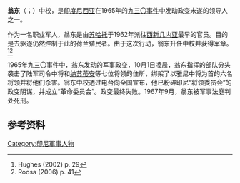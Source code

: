 {{expand|time=2015-04-03T14:33:37+00:00}}
{{refimprove|time=2015-04-03T14:33:37+00:00}}
'''翁东'''（{{lang-id|'''Untung Syamsuri'''}}；{{bd|1926年|7月3日|1967年|9月}}）中校，是[[印度尼西亚|印度尼西亚]]在1965年的[[九三〇事件|九三〇事件]]中发动政变未遂的领导人之一。

作为一名职业军人，翁东是由[[苏哈托|苏哈托]]于1962年派往[[西新几内亚|西新几内亚]]最早的官员。目的是去驱逐仍然控制于此的荷兰殖民者。由于这次行动，翁东升任中校并获得军章。<ref name="HUGHES29">Hughes (2002) p. 29</ref><ref name="ROOSA41">Roosa (2006) p. 41</ref> 

1965年九三〇事件中，翁东发动的军事政变，10月1日凌晨，翁东指挥的部队分头袭击了陆军司令{{le|艾哈迈德·雅尼|Ahmad Yani|雅尼}}中将和[[纳苏蒂安|纳苏蒂安]]等七位将领的住所，绑架了以雅尼中将为首的六名将领并将他们杀害。翁东中校透过电台向全国宣布，他已粉碎印尼“将领委员会”的政变阴谋，并成立“革命委员会”。政变最终失败。1967年9月，翁东被军事法庭判处死刑。

==参考资料==
{{Reflist}}

[[Category:印尼軍事人物|Category:印尼軍事人物]]
